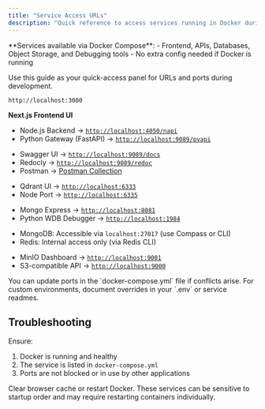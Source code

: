 ```yaml
---
title: "Service Access URLs"
description: "Quick reference to access services running in Docker during development"
---
```


<Info>
  **Services available via Docker Compose**:
  - Frontend, APIs, Databases, Object Storage, and Debugging tools
  - No extra config needed if Docker is running
</Info>

Use this guide as your quick-access panel for URLs and ports during development.

<Steps>

<Step title="Frontend Interface">

```url
http://localhost:3000
```
**Next.js Frontend UI**

</Step>

<Step title="API Services">

- Node.js Backend → [`http://localhost:4050/napi`](http://localhost:4050/napi)  
- Python Gateway (FastAPI) → [`http://localhost:9089/pyapi`](http://localhost:9089/pyapi)

</Step>

<Step title="API Documentation">

- Swagger UI → [`http://localhost:9089/docs`](http://localhost:9089/docs)  
- Redocly → [`http://localhost:9089/redoc`](http://localhost:9089/redoc)  
- Postman → [Postman Collection](https://documenter.getpostman.com/view/36531136/2sB34cphxx)

</Step>

<Step title="Vector Database (Qdrant)">

- Qdrant UI → [`http://localhost:6333`](http://localhost:6333)  
- Node Port → [`http://localhost:6335`](http://localhost:6335)

</Step>

<Step title="Developer Tools">

- Mongo Express → [`http://localhost:8081`](http://localhost:8081)  
- Python WDB Debugger → [`http://localhost:1984`](http://localhost:1984)

</Step>

<Step title="Databases">

- MongoDB: Accessible via `localhost:27017` (use Compass or CLI)  
- Redis: Internal access only (via Redis CLI)

</Step>

<Step title="Object Storage (MinIO)">

- MinIO Dashboard → [`http://localhost:9001`](http://localhost:9001)  
- S3-compatible API → [`http://localhost:9000`](http://localhost:9000)

</Step>

</Steps>

<Note>
  You can update ports in the `docker-compose.yml` file if conflicts arise. For custom environments, document overrides in your `.env` or service readmes.
</Note>

## Troubleshooting

<AccordionGroup>

<Accordion title="Service not accessible at localhost">

Ensure:
1. Docker is running and healthy
2. The service is listed in `docker-compose.yml`
3. Ports are not blocked or in use by other applications

</Accordion>

<Accordion title="MinIO or Mongo Express show blank or fail to load">

Clear browser cache or restart Docker. These services can be sensitive to startup order and may require restarting containers individually.

</Accordion>

</AccordionGroup>
